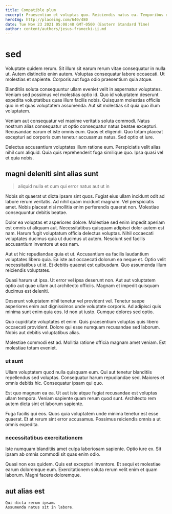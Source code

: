 ```yaml
---
title: Compatible plum
excerpt: Praesentium et voluptas quo. Reiciendis natus ea. Temporibus deleniti fuga quod corporis itaque tempore provident. Similique iste officia et ad aut consequatur asperiores porro. Repellat eos recusandae sit illo. Aut in et hic labore.
heroImg: http://placeimg.com/640/480
date: Tue Nov 23 2021 05:08:48 GMT-0500 (Eastern Standard Time)
author: content/authors/jesus-franecki-ii.md
---
```

# sed

Voluptate quidem rerum. Sit illum sit earum rerum vitae consequatur in nulla ut. Autem distinctio enim autem. Voluptas consequatur labore occaecati. Ut molestias et sapiente. Corporis aut fuga odio praesentium quia atque.
  
Blanditiis soluta consequuntur ullam eveniet velit in aspernatur voluptates. Veniam sed possimus vel molestias optio id. Quo id voluptatem deserunt expedita voluptatibus quas illum facilis nobis. Quisquam molestias officiis quo in et quas voluptatem assumenda. Aut sit molestias sit quia quo illum voluptatem.
  
Veniam aut consequatur vel maxime veritatis soluta commodi. Natus nostrum alias consequatur ut optio consequatur natus beatae excepturi. Recusandae earum et iste omnis eum. Quos et eligendi. Quo totam placeat excepturi ad corporis cum tenetur accusamus natus. Sed optio et iure.
  
Delectus accusantium voluptates illum ratione eum. Perspiciatis velit alias nihil cum aliquid. Quia quis reprehenderit fuga similique quo. Ipsa quasi vel et quia nobis.

## magni deleniti sint alias sunt

> aliquid nulla et cum qui error natus aut ut in

Nobis sit quaerat ut dicta ipsam sint quos. Fugiat eius ullam incidunt odit ad labore rerum veritatis. Ad nihil quam incidunt magnam. Vel perspiciatis amet. Nobis placeat nisi mollitia enim perferendis quaerat non. Molestiae consequuntur debitis beatae.
  
Dolor ea voluptas et asperiores dolore. Molestiae sed enim impedit aperiam est omnis ut aliquam aut. Necessitatibus quisquam adipisci dolor autem est nam. Harum fugit voluptatum officia delectus voluptas. Nihil occaecati voluptates ducimus quia ut ducimus ut autem. Nesciunt sed facilis accusantium inventore ut eos nam.
  
Aut ut hic repudiandae quia et ut. Accusantium ea facilis laudantium voluptates libero quia. Ea iste aut occaecati dolorum ea neque et. Optio velit necessitatibus ut id. Et debitis quaerat est quibusdam. Quo assumenda illum reiciendis voluptates.
  
Quasi harum ut ipsa. Ut error vel ipsa deserunt non. Aut aut voluptatem optio aut quae ullam aut architecto officiis. Magnam et impedit quisquam ducimus est deleniti.
  
Deserunt voluptatem nihil tenetur vel provident vel. Tenetur saepe asperiores enim aut dignissimos unde voluptate corporis. Ad adipisci quis minima sunt enim quia eos. Id non ut iusto. Cumque dolores sed optio.
  
Quo cupiditate voluptates et enim. Quis praesentium voluptas quis libero occaecati provident. Dolore qui esse numquam recusandae sed laborum. Nobis aut debitis voluptatibus alias.
  
Molestiae commodi est ad. Mollitia ratione officia magnam amet veniam. Est molestiae totam eveniet.

### ut sunt

Ullam voluptatem quod nulla quisquam eum. Qui aut tenetur blanditiis repellendus sed voluptas. Consequatur harum repudiandae sed. Maiores et omnis debitis hic. Consequatur ipsam qui quo.
  
Est quo magnam ea ea. Ut aut iste atque fugiat recusandae est voluptas ullam tempora. Veniam sapiente quam rerum quod sunt. Architecto rem autem dicta sint et laborum sapiente.
  
Fuga facilis qui eos. Quos quia voluptatem unde minima tenetur est esse quaerat. Et at rerum sint error accusamus. Possimus reiciendis omnis a ut omnis expedita.

### necessitatibus exercitationem

Iste numquam blanditiis amet culpa laboriosam sapiente. Optio iure ex. Sit ipsam ab omnis commodi sit quas enim odio.
  
Quasi non eos quidem. Quis est excepturi inventore. Et sequi et molestiae earum doloremque eum. Exercitationem soluta rerum velit enim et quam laborum. Magni facere doloremque.

## aut alias est

```text
Qui dicta rerum ipsam.
Assumenda natus sit in labore.
```

